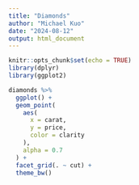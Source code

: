 ```yaml
---
title: "Diamonds"
author: "Michael Kuo"
date: "2024-08-12"
output: html_document
---
```


```r
knitr::opts_chunk$set(echo = TRUE)
library(dplyr)
library(ggplot2)
```

```r
diamonds %>% 
  ggplot() +
  geom_point(
    aes(
      x = carat,
      y = price,
      color = clarity
    ),
    alpha = 0.7
  ) +
  facet_grid(. ~ cut) +
  theme_bw()
```

